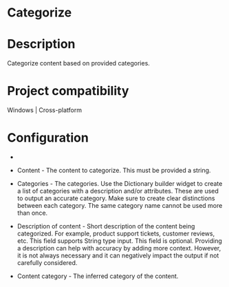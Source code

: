 ﻿# Categorize

# Description

Categorize content based on provided categories.

# Project compatibility

Windows | Cross-platform

# Configuration

* 
* Content - The content to categorize. This must be provided a string.
* Categories - The categories. Use the Dictionary builder widget to create a list of categories with a description and/or attributes. These are used to output an accurate category. Make sure to create clear distinctions between each category. The same category name cannot be used more than once.
* Description of content - Short description of the content being categorized. For example, product support tickets, customer reviews, etc. This field supports String type input. This field is optional. Providing a description can help with accuracy by adding more context. However, it is not always necessary and it can negatively impact the output if not carefully considered.





* Content category - The inferred category of the content.
